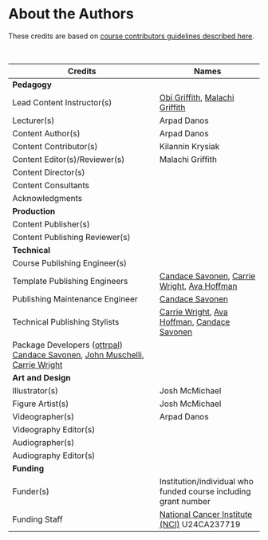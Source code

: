 
# About the Authors {-}

These credits are based on [course contributors guidelines described here](https://www.ottrproject.org/more_features.html#giving-credits-to-contributors).

&nbsp;
&nbsp;

|Credits|Names|
|-------|-----|
|**Pedagogy**||
|Lead Content Instructor(s)|[Obi Griffith], [Malachi Griffith]|
|Lecturer(s)| Arpad Danos|
|Content Author(s) | Arpad Danos|
|Content Contributor(s) | Kilannin Krysiak|
|Content Editor(s)/Reviewer(s) | Malachi Griffith|
|Content Director(s) | |
|Content Consultants | |
|Acknowledgments| |
|**Production**| |
|Content Publisher(s)| |
|Content Publishing Reviewer(s)| |
|**Technical**||
|Course Publishing Engineer(s)| |
|Template Publishing Engineers|[Candace Savonen], [Carrie Wright], [Ava Hoffman]|
|Publishing Maintenance Engineer|[Candace Savonen]|
|Technical Publishing Stylists|[Carrie Wright], [Ava Hoffman], [Candace Savonen]|
|Package Developers ([ottrpal]) [Candace Savonen], [John Muschelli], [Carrie Wright]|
|**Art and Design**||
|Illustrator(s)| Josh McMichael|
|Figure Artist(s)| Josh McMichael|
|Videographer(s)| Arpad Danos |
|Videography Editor(s)| |
|Audiographer(s)| |
|Audiography Editor(s)| |
|**Funding**||
|Funder(s)| Institution/individual who funded course including grant number|
|Funding Staff| [National Cancer Institute (NCI)](https://www.cancer.gov/) U24CA237719|


<!-- Author information -->

[Obi Griffith]: https://griffithlab.org
[Malachi Griffith]: https://griffithlab.org
[John Muschelli]: https://johnmuschelli.com/
[Candace Savonen]: https://www.cansavvy.com/
[Carrie Wright]: https://carriewright11.github.io/
[Ava Hoffman]: https://www.avahoffman.com/

<!-- Links -->

[ottrpal]: https://github.com/jhudsl/ottrpal
